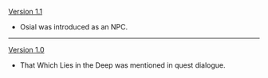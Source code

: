 {{Change History/Header}}
[[Version 1.1]]
* Osial was introduced as an NPC.
----
[[Version 1.0]]
* That Which Lies in the Deep was mentioned in quest dialogue.